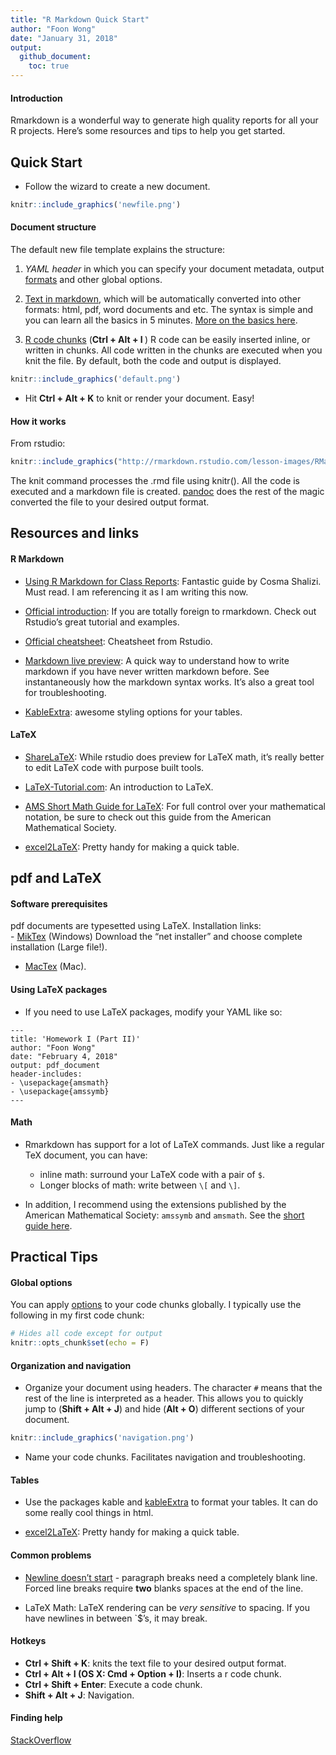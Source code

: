```yaml
---
title: "R Markdown Quick Start"
author: "Foon Wong"
date: "January 31, 2018"
output: 
  github_document:
    toc: true
---
```


#### Introduction
Rmarkdown is a wonderful way to generate high quality reports for all your R projects.  Here's some resources and tips to help you get started.


## Quick Start
- Follow the wizard to create a new document.      
```r
knitr::include_graphics('newfile.png')
```

#### Document structure
The default new file template explains the structure: 

1. *YAML header* in which you can specify your document metadata, output [formats](http://rmarkdown.rstudio.com/formats.html) and other global options.

2. [Text in markdown](http://rmarkdown.rstudio.com/authoring_basics.html), which will be automatically converted into other formats: html, pdf, word documents and etc. The syntax is simple and you can learn all the basics in 5 minutes. [More on the basics here](http://www.stat.cmu.edu/~cshalizi/rmarkdown/#basic-formatting-in-r-markdown).

3. [R code chunks](http://www.stat.cmu.edu/~cshalizi/rmarkdown/#including-code) (**Ctrl + Alt + I **) R code can be easily inserted inline, or written in chunks. All code written in the chunks are executed when you knit the file. By default, both the code and output is displayed. 


```r
knitr::include_graphics('default.png')
```

- Hit **Ctrl + Alt + K** to knit or render your document. Easy!

#### How it works
From rstudio:  

```r
knitr::include_graphics("http://rmarkdown.rstudio.com/lesson-images/RMarkdownFlow.png")
```

The knit command processes the .rmd file using knitr(). All the code is executed and a markdown file is created. [pandoc](http://pandoc.org/) does the rest of the magic converted the file to your desired output format.


## Resources and links

#### R Markdown
- [Using R Markdown for Class Reports](http://www.stat.cmu.edu/~cshalizi/rmarkdown/): Fantastic guide by Cosma Shalizi. Must read. I am referencing it as I am writing this now.

- [Official introduction](http://rmarkdown.rstudio.com/lesson-1.html): 
If you are totally foreign to rmarkdown. Check out Rstudio's great tutorial and examples. 

- [Official cheatsheet](https://github.com/rstudio/cheatsheets/raw/master/rmarkdown-2.0.pdf): Cheatsheet from Rstudio.

- [Markdown live preview](http://markdownlivepreview.com/): A quick way to understand how to write markdown if you have never written markdown before. See instantaneously how the markdown syntax works. It's also a great tool for troubleshooting.

- [KableExtra](https://haozhu233.github.io/kableExtra/): awesome styling options for your tables.

#### LaTeX
- [ShareLaTeX](https://www.sharelatex.com/): While rstudio does preview for LaTeX math, it's really better to edit LaTeX code with purpose built tools.

- [LaTeX-Tutorial.com](https://www.latex-tutorial.com/): An introduction to LaTeX.  

- [AMS Short Math Guide for LaTeX](ftp://ftp.ams.org/pub/tex/doc/amsmath/short-math-guide.pdf): For full control over your mathematical notation, be sure to check out this guide from the American Mathematical Society.

- [excel2LaTeX](http://excel2latex.com/): Pretty handy for making a quick table.

## pdf and LaTeX
#### Software prerequisites
pdf documents are typesetted using LaTeX. Installation links:  
- [MikTex](https://miktex.org/download) (Windows) Download the "net installer" and choose complete installation (Large file!).

- [MacTex](https://tug.org/mactex/mactex-download.html) (Mac).

#### Using LaTeX packages
- If you need to use LaTeX packages, modify your YAML like so:

```
---
title: 'Homework I (Part II)'
author: "Foon Wong"
date: "February 4, 2018"
output: pdf_document
header-includes:
- \usepackage{amsmath}
- \usepackage{amssymb}
---
```

#### Math
- Rmarkdown has support for a lot of LaTeX commands. 
Just like a regular TeX document, you can have:  

    + inline math: surround your LaTeX code with a pair of `$`.
    + Longer blocks of math: write between `\[` and `\]`.
  
- In addition, I recommend using the extensions published by the American Mathematical Society: `amssymb` and `amsmath`. See the [short guide here](ftp://ftp.ams.org/pub/tex/doc/amsmath/short-math-guide.pdf).




## Practical Tips

#### Global options
You can apply [options](https://yihui.name/knitr/options/) to your code chunks globally. I typically use the following in my first code chunk:

```r
# Hides all code except for output
knitr::opts_chunk$set(echo = F)
```


#### Organization and navigation
- Organize your document using headers. The character `#` means that the rest of the line is interpreted as a header. This allows you to quickly jump to (**Shift + Alt + J**) and hide (**Alt + O**) different sections of your document.

```r
knitr::include_graphics('navigation.png')
```

- Name your code chunks. Facilitates navigation and troubleshooting.

#### Tables
- Use the packages kable and [kableExtra](https://cran.r-project.org/web/packages/kableExtra/vignettes/awesome_table_in_html.html) to format your tables. It can do some really cool things in html.

- [excel2LaTeX](http://excel2latex.com/): Pretty handy for making a quick table.

#### Common problems

- [Newline doesn't start](http://www.stat.cmu.edu/~cshalizi/rmarkdown/#paragraph-breaks-and-forced-line-breaks) - paragraph breaks need a completely blank line. Forced line breaks require **two** blanks spaces at the end of the line.

- LaTeX Math: LaTeX rendering can be *very sensitive* to spacing. If you have newlines in between `$'s, it may break. 

#### Hotkeys 

- **Ctrl + Shift + K**: knits the text file to your desired output format.  
- **Ctrl + Alt + I (OS X: Cmd + Option + I)**: Inserts a r code chunk.    
- **Ctrl + Shift + Enter**: Execute a code chunk.   
- **Shift + Alt + J**: Navigation.  

#### Finding help
[StackOverflow](https://stackoverflow.com/)

